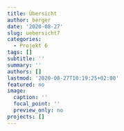 ```yaml
---
title: Übersicht
author: berger
date: '2020-08-27'
slug: uebersicht7
categories:
  - Projekt 6
tags: []
subtitle: ''
summary: ''
authors: []
lastmod: '2020-08-27T10:19:25+02:00'
featured: no
image:
  caption: ''
  focal_point: ''
  preview_only: no
projects: []
---
```

